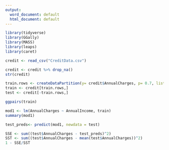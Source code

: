 ---
output:
  word_document: default
  html_document: default
---
```{r}
library(tidyverse)
library(GGally)
library(MASS)
library(leaps)
library(caret)
```
```{r}
credit <- read_csv("CreditData.csv")
```
```{r}
credit <- credit %>% drop_na()
str(credit)
```
```{r}
train.rows <- createDataPartition(y= credit$AnnualCharges, p= 0.7, list = FALSE)
train <- credit[train.rows,]
test <- credit[-train.rows,]
```

```{r}
ggpairs(train)
```

```{r}
mod1 <- lm(AnnualCharges ~ AnnualIncome, train)
summary(mod1)
```
```{r}
test_preds<- predict(mod1, newdata = test)
```

```{r}
SSE <- sum((test$AnnualCharges - test_preds)^2)
SST <- sum((test$AnnualCharges - mean(test$AnnualCharges))^2)
1 - SSE/SST
```
